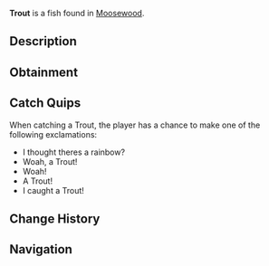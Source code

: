 {{FishInfobox
|image          = Trout.png
|rarity         = Common
|sea            = First Sea
|location       = [[Moosewood]]
|sublocation    = 
|sources        = Common Crate, Fish Barrel, Fishing Rod
|radar_location = 
|xp             = 40
|weather        = Clear
|time           = 
|season         = 
|bait           = Insect
|base_weight    = 5
|base_value     = 65
|weight_range   = 4.1
|base_chance    = 85
|base_resil     = 80
}}
'''Trout''' is a {{Rarity|Common}} fish found in [[Moosewood]].

== Description ==
{{Description|The Trout is a common freshwater fish found in all waters of Moosewood & Roslit. Trouts are well recognized for their interesting dotted patterns and pinkish-red ribbon across the sides of their soft bodies. Trouts also interestingly have two hearts to help efficiently pump blood throughout their body.|Bestiary Entry}}

== Obtainment ==
{{Description|Can be found in plenty of common waters in Moosewood & Roslit.|Bestiary Hint}}
{{Fish Availability|
Moosewood/Docks
Moosewood/Freshwater Pond
Moosewood/Seaweed and Mini-Island
Moosewood/Surrounding Ocean
Roslit Bay/Freshwater Pond Seaweed
|top_rods      = 
Leviathan's Fang Rod\350314.8\156320.02;
Trident Rod\331053.07\156591.86;
Free Spirit Rod\326295.13\156313.48;
No-Life Rod\306530.08\328369.21;
Seraphic Rod\297998.33\222537.6;
Training Rod\219415.61\219385.42;
Flimsy Rod\198673.65\184911.77;
Rod Of The Depths\283303.59\226891.08;
Azure Of Lagoon\295691.97\328520.01;
Zeus Rod\279280.5\317386.48;
Abyssal Specter Rod\284884.18\308450.59;
Blazebringer Rod\280734.47\302022.82;
Voyager Rod\246150.3\250963.79;
Kings Rod\246403.02\251443.59;
The Lost Rod\272827.22\275140.61;
Ethereal Prism Rod\294249.12\57893.57;
Rod Of The Forgotten Fang\289717.48\203208.12;
Challenger's Rod\288288.69\292543.07;
Rod Of The Exalted One\286854.23\157550.14;
Depthseeker Rod\280176.92\249205;
Verdant Shear Rod\278193.14\286596.13;
Avalanche Rod\264679.86\227226.91;
Volcanic Rod\251812.22\249223.27;
Steady Rod\118059.74\116542.27
|recommended   = Trident Rod
}}

== Catch Quips ==
When catching a Trout, the player has a chance to make one of the following exclamations:
* I thought theres a rainbow?
* Woah, a Trout!
* Woah!
* A Trout!
* I caught a Trout!

== Change History ==
{{Change History|{{subst:Current Version}}}}

== Navigation ==
{{Fish Navbox|Moosewood}}
